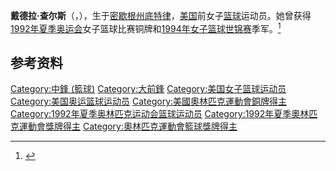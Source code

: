 '''戴德拉·查尔斯'''（{{lang-en|Daedra Charles}}，{{bd|1968年|11月22日|2018年|4月14日|catIdx=Charles}}），生于[[密歇根州|密歇根州]][[底特律|底特律]]，[[美国|美国]]前女子[[篮球|篮球]]运动员。她曾获得[[1992年夏季奥林匹克运动会|1992年夏季奥运会]]女子篮球比赛铜牌和[[1994年世界女子篮球锦标赛|1994年女子篮球世锦赛]]季军。<ref>{{Cite web|title=Daedra Charles-Furlow|url=https://www.wbhof.com/famers/daedra-charles-furlow/|accessdate=2021-03-04|work=Women's Basketball Hall of Fame|language=en|archive-date=2020-10-23|archive-url=https://web.archive.org/web/20201023212921/https://www.wbhof.com/famers/daedra-charles-furlow/|dead-url=no}}</ref>

== 参考资料 ==
{{reflist}}

{{韦德奖}}
{{1992年夏季奥运会美国女子篮球阵容}}

{{Authority control}}
{{DEFAULTSORT:Charles}}
[[Category:中鋒_(籃球)|Category:中鋒 (籃球)]]
[[Category:大前鋒|Category:大前鋒]]
[[Category:美国女子篮球运动员|Category:美国女子篮球运动员]]
[[Category:美国奥运篮球运动员|Category:美国奥运篮球运动员]]
[[Category:美國奧林匹克運動會銅牌得主|Category:美國奧林匹克運動會銅牌得主]]
[[Category:1992年夏季奥林匹克运动会篮球运动员|Category:1992年夏季奥林匹克运动会篮球运动员]]
[[Category:1992年夏季奧林匹克運動會獎牌得主|Category:1992年夏季奧林匹克運動會獎牌得主]]
[[Category:奧林匹克運動會籃球獎牌得主|Category:奧林匹克運動會籃球獎牌得主]]

{{美国人物小作品}}